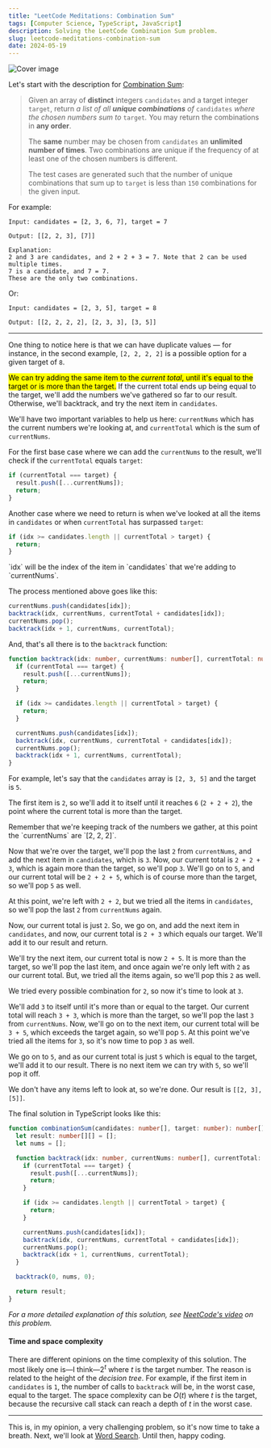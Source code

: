 ```yaml
---
title: "LeetCode Meditations: Combination Sum"
tags: [Computer Science, TypeScript, JavaScript]
description: Solving the LeetCode Combination Sum problem.
slug: leetcode-meditations-combination-sum
date: 2024-05-19
---
```


![Cover image](/blog/post-images/2024-05-19/46-lm.png)

Let's start with the description for [Combination Sum](https://leetcode.com/problems/combination-sum):

> Given an array of **distinct** integers `candidates` and a target integer `target`, return _a list of all **unique combinations** of_ `candidates` _where the chosen numbers sum to_ `target`_._ You may return the combinations in **any order**.
>
> The **same** number may be chosen from `candidates` an **unlimited number of times**. Two combinations are unique if the frequency of at least one of the chosen numbers is different.
>
> The test cases are generated such that the number of unique combinations that sum up to `target` is less than `150` combinations for the given input.

For example:

```
Input: candidates = [2, 3, 6, 7], target = 7

Output: [[2, 2, 3], [7]]

Explanation:
2 and 3 are candidates, and 2 + 2 + 3 = 7. Note that 2 can be used multiple times.
7 is a candidate, and 7 = 7.
These are the only two combinations.
```

Or:

```
Input: candidates = [2, 3, 5], target = 8

Output: [[2, 2, 2, 2], [2, 3, 3], [3, 5]]
```

---

One thing to notice here is that we can have duplicate values — for instance, in the second example, `[2, 2, 2, 2]` is a possible option for a given target of `8`.

<mark>We can try adding the same item to the _current total_, until it's equal to the target or is more than the target.</mark> If the current total ends up being equal to the target, we'll add the numbers we've gathered so far to our result. Otherwise, we'll backtrack, and try the next item in `candidates`.

We'll have two important variables to help us here: `currentNums` which has the current numbers we're looking at, and `currentTotal` which is the sum of `currentNums`.

For the first base case where we can add the `currentNums` to the result, we'll check if the `currentTotal` equals `target`:

```ts
if (currentTotal === target) {
  result.push([...currentNums]);
  return;
}
```

Another case where we need to return is when we've looked at all the items in `candidates` or when `currentTotal` has surpassed `target`:

```ts
if (idx >= candidates.length || currentTotal > target) {
  return;
}
```

<Note>
`idx` will be the index of the item in `candidates` that we're adding to `currentNums`.
</Note>

The process mentioned above goes like this:

```ts
currentNums.push(candidates[idx]);
backtrack(idx, currentNums, currentTotal + candidates[idx]);
currentNums.pop();
backtrack(idx + 1, currentNums, currentTotal);
```

And, that's all there is to the `backtrack` function:

```ts
function backtrack(idx: number, currentNums: number[], currentTotal: number) {
  if (currentTotal === target) {
    result.push([...currentNums]);
    return;
  }

  if (idx >= candidates.length || currentTotal > target) {
    return;
  }

  currentNums.push(candidates[idx]);
  backtrack(idx, currentNums, currentTotal + candidates[idx]);
  currentNums.pop();
  backtrack(idx + 1, currentNums, currentTotal);
}
```


For example, let's say that the `candidates` array is `[2, 3, 5]` and the target is `5`. 

The first item is `2`, so we'll add it to itself until it reaches `6` (`2 + 2 + 2`), the point where the current total is more than the target. 

<Note>
Remember that we're keeping track of the numbers we gather, at this point the `currentNums` are `[2, 2, 2]`.
</Note>

Now that we're over the target, we'll pop the last `2` from `currentNums`, and add the next item in `candidates`, which is `3`. Now, our current total is `2 + 2 + 3`, which is again more than the target, so we'll pop `3`. We'll go on to `5`, and our current total will be `2 + 2 + 5`, which is of course more than the target, so we'll pop `5` as well.

At this point, we're left with `2 + 2`, but we tried all the items in `candidates`, so we'll pop the last `2` from `currentNums` again. 

Now, our current total is just `2`. So, we go on, and add the next item in `candidates`, and now, our current total is `2 + 3` which equals our target. We'll add it to our result and return. 

We'll try the next item, our current total is now `2 + 5`. It is more than the target, so we'll pop the last item, and once again we're only left with `2` as our current total. But, we tried all the items again, so we'll pop this `2` as well.

We tried every possible combination for `2`, so now it's time to look at `3`.

We'll add `3` to itself until it's more than or equal to the target. Our current total will reach `3 + 3`, which is more than the target, so we'll pop the last `3` from `currentNums`. Now, we'll go on to the next item, our current total will be `3 + 5`, which exceeds the target again, so we'll pop `5`. 
At this point we've tried all the items for `3`, so it's now time to pop `3` as well.

We go on to `5`, and as our current total is just `5` which is equal to the target, we'll add it to our result. There is no next item we can try with `5`, so we'll pop it off. 

We don't have any items left to look at, so we're done.
Our result is `[[2, 3], [5]]`.

The final solution in TypeScript looks like this:

```ts
function combinationSum(candidates: number[], target: number): number[][] {
  let result: number[][] = [];
  let nums = [];

  function backtrack(idx: number, currentNums: number[], currentTotal: number) {
    if (currentTotal === target) {
      result.push([...currentNums]);
      return;
    }

    if (idx >= candidates.length || currentTotal > target) {
      return;
    }

    currentNums.push(candidates[idx]);
    backtrack(idx, currentNums, currentTotal + candidates[idx]);
    currentNums.pop();
    backtrack(idx + 1, currentNums, currentTotal);
  }

  backtrack(0, nums, 0);

  return result;
}
```

_For a more detailed explanation of this solution, see [NeetCode's video](https://www.youtube.com/watch?v=GBKI9VSKdGg) on this problem._

#### Time and space complexity

There are different opinions on the time complexity of this solution. The most likely one is—I think—$2^t$ where $t$ is the target number. The reason is related to the height of the _decision tree_. For example, if the first item in `candidates` is `1`, the number of calls to `backtrack` will be, in the worst case, equal to the target.
The space complexity can be $O(t)$ where $t$ is the target, because the recursive call stack can reach a depth of $t$ in the worst case.

---

This is, in my opinion, a very challenging problem, so it's now time to take a breath. Next, we'll look at [Word Search](https://leetcode.com/problems/word-search). Until then, happy coding.
